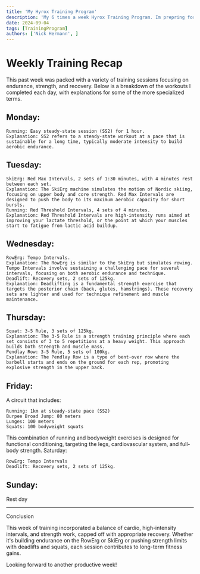```yaml
---
title: 'My Hyrox Training Program'
description: 'My 6 times a week Hyrox Training Program. Im prepring for my first Hyrox in Benelux 2025'
date: 2024-09-04 
tags: [TrainingProgram]
authors: ['Nick Hermann', ]
---
```


# Weekly Training Recap

This past week was packed with a variety of training sessions focusing on endurance, strength, and recovery. Below is a breakdown of the workouts I completed each day, with explanations for some of the more specialized terms.

## Monday:
    Running: Easy steady-state session (SS2) for 1 hour.
    Explanation: SS2 refers to a steady-state workout at a pace that is sustainable for a long time, typically moderate intensity to build aerobic endurance.

## Tuesday:
    SkiErg: Red Max Intervals, 2 sets of 1:30 minutes, with 4 minutes rest between each set.
    Explanation: The SkiErg machine simulates the motion of Nordic skiing, focusing on upper body and core strength. Red Max Intervals are designed to push the body to its maximum aerobic capacity for short bursts.
    Running: Red Threshold Intervals, 4 sets of 4 minutes.
    Explanation: Red Threshold Intervals are high-intensity runs aimed at improving your lactate threshold, or the point at which your muscles start to fatigue from lactic acid buildup.

## Wednesday:
    RowErg: Tempo Intervals.
    Explanation: The RowErg is similar to the SkiErg but simulates rowing. Tempo Intervals involve sustaining a challenging pace for several intervals, focusing on both aerobic endurance and technique.
    Deadlift: Recovery sets, 2 sets of 125kg.
    Explanation: Deadlifting is a fundamental strength exercise that targets the posterior chain (back, glutes, hamstrings). These recovery sets are lighter and used for technique refinement and muscle maintenance.

## Thursday:
    Squat: 3-5 Rule, 3 sets of 125kg.
    Explanation: The 3-5 Rule is a strength training principle where each set consists of 3 to 5 repetitions at a heavy weight. This approach builds both strength and muscle mass.
    Pendlay Row: 3-5 Rule, 5 sets of 100kg.
    Explanation: The Pendlay Row is a type of bent-over row where the barbell starts and ends on the ground for each rep, promoting explosive strength in the upper back.

## Friday:
A circuit that includes:

    Running: 1km at steady-state pace (SS2)
    Burpee Broad Jump: 80 meters
    Lunges: 100 meters
    Squats: 100 bodyweight squats

This combination of running and bodyweight exercises is designed for functional conditioning, targeting the legs, cardiovascular system, and full-body strength.
Saturday:

    RowErg: Tempo Intervals
    Deadlift: Recovery sets, 2 sets of 125kg.

## Sunday:
Rest day

--- 
Conclusion

This week of training incorporated a balance of cardio, high-intensity intervals, and strength work, capped off with appropriate recovery. Whether it's building endurance on the RowErg or SkiErg or pushing strength limits with deadlifts and squats, each session contributes to long-term fitness gains.

Looking forward to another productive week!